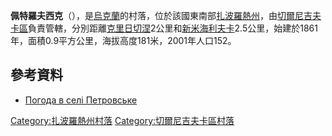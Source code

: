 {{coord|47|19|6|N|36|8|22|E|scale:100000|display=title}}

'''佩特羅夫西克'''（{{lang-uk|Петропавлівка}}），是[[烏克蘭|烏克蘭]]的村落，位於該國東南部[[扎波羅熱州|扎波羅熱州]]，由[[切爾尼吉夫卡區|切爾尼吉夫卡區]]負責管轄，分別距離[[克里日切涅|克里日切涅]]2公里和[[新米海利夫卡_(切爾尼吉夫卡區)|新米海利夫卡]]2.5公里，始建於1861年，面積0.9平方公里，海拔高度181米，2001年人口152。

==參考資料==
* [http://weather.in.ua/ua/zaporozhskaja/20252 Погода в селі Петровське] {{Wayback|url=http://weather.in.ua/ua/zaporozhskaja/20252 |date=20220325011544 }}

[[Category:扎波羅熱州村落|Category:扎波羅熱州村落]]
[[Category:切爾尼吉夫卡區村落|Category:切爾尼吉夫卡區村落]]


{{Zaporizhia-geo-stub}}